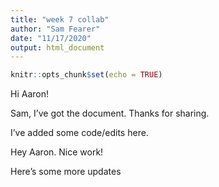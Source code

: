 ```yaml
---
title: "week 7 collab"
author: "Sam Fearer"
date: "11/17/2020"
output: html_document
---
```


```r
knitr::opts_chunk$set(echo = TRUE)
```


Hi Aaron!

Sam, I've got the document. Thanks for sharing.

I've added some code/edits here.


Hey Aaron. Nice work!


Here's some more updates